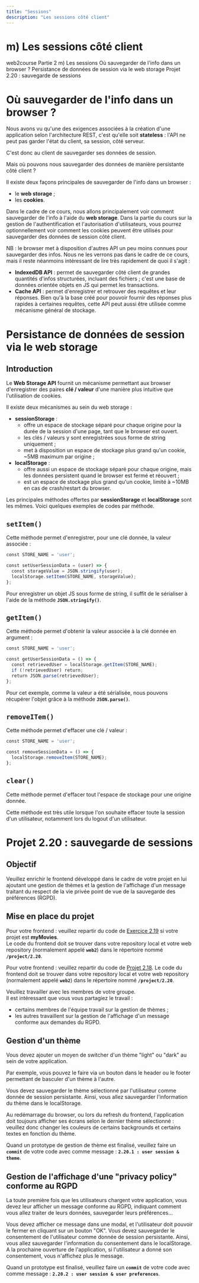 ```yaml
---
title: "Sessions"
description: "Les sessions côté client"
---
```


# m) Les sessions côté client

<InternalPageMenu>
  <PathViewer>
    <PathViewerItem to="/"> web2course </PathViewerItem>
    <PathViewerItem to="/part2"> Partie 2 </PathViewerItem>
    <PathViewerItem selected> m) Les sessions </PathViewerItem>
  </PathViewer>
  <InternalPageMenuItem> Où sauvegarder de l'info dans un browser ? </InternalPageMenuItem>
  <InternalPageMenuItem> Persistance de données de session via le web storage </InternalPageMenuItem>
  <InternalPageMenuItem> Projet 2.20 : sauvegarde de sessions </InternalPageMenuItem>
</InternalPageMenu>

<div className="card card__simple-youtube-container">
    <YoutubeImage src="https://youtu.be/-5VFdvK___I" />
</div>

# <InternalPageTitle> Où sauvegarder de l'info dans un browser ? </InternalPageTitle>

Nous avons vu qu'une des exigences associées à la création d'une application selon l'architecture REST, c'est qu'elle soit **stateless** : l'API ne peut pas garder l'état du client, sa session, côté serveur.

C'est donc au client de sauvegarder ses données de session.

Mais où pouvons nous sauvegarder des données de manière persistante côté client ?

Il existe deux façons principales de sauvegarder de l'info dans un browser :
- le **web storage** ; 
- les **cookies**.

Dans le cadre de ce cours, nous allons principalement voir comment sauvegarder de l'info à l'aide du **web storage**. Dans la partie du cours sur la gestion de l'authentification et l'autorisation d'utilisateurs, vous pourrez optionnellement voir comment les cookies peuvent être utilisés pour sauvegarder des données de session côté client.

NB : le browser met à disposition d'autres API un peu moins connues pour sauvegarder des infos. Nous ne les verrons pas dans le cadre de ce cours, mais il reste néanmoins intéressant de lire très rapidement de quoi il s'agit :
- **IndexedDB API** : permet de sauvegarder côté client de grandes quantités d'infos structurées, incluant des fichiers ; c'est une base de données orientée objets en JS qui permet les transactions.
- **Cache API** : permet d'enregistrer et retrouver des requêtes et leur réponses. Bien qu'à la base créé pour pouvoir fournir des réponses plus rapides à certaines requêtes, cette API peut aussi être utilisée comme mécanisme général de stockage.

# <InternalPageTitle> Persistance de données de session via le web storage </InternalPageTitle>

## Introduction
Le **Web Storage API** fournit un mécanisme permettant aux browser d'enregistrer des paires **clé / valeur** d'une manière plus intuitive que l'utilisation de cookies.

Il existe deux mécanismes au sein du web storage :
- **sessionStorage** :
    - offre un espace de stockage séparé pour chaque origine pour la durée de la session d'une page, tant que le browser est ouvert.
    - les clés / valeurs y sont enregistrées sous forme de string uniquement ;
    - met à disposition un espace de stockage plus grand qu'un cookie, ~5MB maximum par origine ;
- **localStorage** : 
    - offre aussi un espace de stockage séparé pour chaque origine, mais les données persistent quand le browser est fermé et réouvert ;
    - est un espace de stockage plus grand qu'un cookie, limité à ~10MB en cas de crash/restart du browser.

Les principales méthodes offertes par **sessionStorage** et **localStorage** sont les mêmes. Voici quelques exemples de codes par méthode.

## `setItem()`
Cette méthode permet d'enregistrer, pour une clé donnée, la valeur associée :

```js numbered highlighting="5"
const STORE_NAME = 'user';

const setUserSessionData = (user) => {
  const storageValue = JSON.stringify(user);
  localStorage.setItem(STORE_NAME, storageValue);
};
```

Pour enregistrer un objet JS sous forme de string, il suffit de le sérialiser à l'aide de la méthode **`JSON.stringify()`**.

## `getItem()`
Cette méthode permet d'obtenir la valeur associée à la clé donnée en argument :

```js numbered highlighting="4"
const STORE_NAME = 'user';

const getUserSessionData = () => {
  const retrievedUser = localStorage.getItem(STORE_NAME);
  if (!retrievedUser) return;
  return JSON.parse(retrievedUser);
};
```

Pour cet exemple, comme la valeur a été sérialisée, nous pouvons récupérer l'objet grâce à la méthode **`JSON.parse()`**.

## `removeITem()`
Cette méthode permet d'effacer une clé / valeur :

```js numbered highlighting="4"
const STORE_NAME = 'user';

const removeSessionData = () => {
  localStorage.removeItem(STORE_NAME);
};
```

## `clear()`
Cette méthode permet d'effacer tout l'espace de stockage pour une origine donnée.

Cette méthode est très utile lorsque l'on souhaite effacer toute la session d'un utilisateur, notamment lors du logout d'un utilisateur.


# <InternalPageTitle> Projet 2.20 : sauvegarde de sessions </InternalPageTitle>

## Objectif

Veuillez enrichir le frontend développé dans le cadre de votre projet en lui ajoutant une gestion de thèmes et la gestion de l'affichage d'un message traitant du respect de la vie privée point de vue de la sauvegarde des préférences (RGPD).

## Mise en place du projet

<UnAuthenticatedBlock>

Pour votre frontend : veuillez repartir du code de [Exercice 2.19](../promises/#exercice_2_19_integration_de_la_res_tful_api_au_sein_de_l_ihm_de_my_movies_via_un_proxy) si votre projet est **myMovies**.  
Le code du frontend doit se trouver dans votre repository local et votre web repository (normalement appelé **`web2`**) dans le répertoire nommé **`/project/2.20`**.

</UnAuthenticatedBlock>

<AuthenticatedBlock>

Pour votre frontend : veuillez repartir du code de [Projet 2.18](../comms-security/#project_2_18_autorisation_de_nouvelles_origines). 
Le code du frontend doit se trouver dans votre repository local et votre web repository (normalement appelé **`web2`**) dans le répertoire nommé **`/project/2.20`**.

Veuillez travailler avec les membres de votre groupe.  
Il est intéressant que vous vous partagiez le travail :
- certains membres de l'équipe travail sur la gestion de thèmes ;
- les autres travaillent sur la gestion de l'affichage d'un message conforme aux demandes du RGPD.

</AuthenticatedBlock>

## Gestion d'un thème

Vous devez ajouter un moyen de switcher d'un thème "light" ou "dark" au sein de votre application. 

Par exemple, vous pouvez le faire via un bouton dans le header ou le footer permettant de basculer d'un thème à l'autre.

Vous devez sauvegarder le thème sélectionné par l'utilisateur comme donnée de session persistante. Ainsi, vous allez sauvegarder l'information du thème dans le localStorage.

Au redémarrage du browser, ou lors du refresh du frontend, l'application doit toujours afficher ses écrans selon le dernier thème sélectionné : veuillez donc changer les couleurs de certains backgrounds et certains textes en fonction du thème.

Quand un prototype de gestion de thème est finalisé, veuillez faire un **`commit`** de votre code avec comme message : **`2.20.1 : user session & theme`**.

## Gestion de l'affichage d'une "privacy policy" conforme au RGPD

La toute première fois que les utilisateurs chargent votre application, vous devez leur afficher un message conforme au RGPD, indiquant comment vous allez traiter de leurs données, sauvegarder leurs préférences...

Vous devez afficher ce message dans une modal, et l'utilisateur doit pouvoir le fermer en cliquant sur un bouton "OK".
Vous devez sauvegarder le consentement de l'utilisateur comme donnée de session persistante. Ainsi, vous allez sauvegarder l'information du consentement dans le localStorage.  
A la prochaine ouverture de l'application, si l'utilisateur a donné son consentement, vous n'affichez plus le message.

Quand un prototype est finalisé, veuillez faire un **`commit`** de votre code avec comme message : **`2.20.2 : user session & user preferences`**.